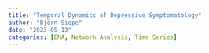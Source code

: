 ```yaml
---
title: "Temporal Dynamics of Depressive Symptomatology"
author: "Björn Siepe"
date: "2023-05-13"
categories: [EMA, Network Analysis, Time Series]
---
```



